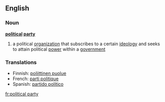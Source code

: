 ==English==
===Noun===
{{wikipedia}}
'''[[political]] [[party]]'''
# a political [[organization]] that subscribes to a certain [[ideology]] and seeks to attain political [[power]] within a [[government]]
===Translations===
*Finnish: [[poliittinen puolue]]
*French: [[parti politique]]
*Spanish: [[partido político]]

[[fr:political party]]